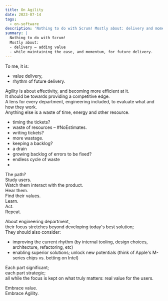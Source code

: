 ```yaml
---
title: On Agility
date: 2023-07-14
tags:
  - on-software
description: 'Nothing to do with Scrum! Mostly about: delivery and momentum.'
summary: |
  Nothing to do with Scrum!  
  Mostly about:
  - delivery – adding value
  - while maintaining the ease, and momentum, for future delivery.
---
```


To me, it is:

- value delivery,
- rhythm of future delivery.

Agility is about effectivity, and becoming more efficient at it.  
It should be towards providing a competitive edge.  
A lens for every department, engineering included, to evaluate what and how they work.  
Anything else is a waste of time, energy and other resource.

- timing the tickets?
- waste of resources – <Link href="/post/2022-08-26">#NoEstimates</Link>.
- writing tickets?
- more wastage.
- keeping a backlog?
- a drain
- growing backlog of errors to be fixed?
- endless cycle of waste
- <ExternalLink
    href="https://twitter.com/allenholub/status/1629935750715420672?s=20"
    title="how about? (on twitter)"
  />

The path?  
Study users.  
Watch them interact with the product.  
Hear them.  
Find their values.  
Learn.  
Act.  
Repeat.

About engineering department,  
their focus stretches beyond developing today's best solution;  
They should also consider:

- improving the current rhythm (by internal tooling, design choices, architecture, refactoring, etc)
- enabling superior solutions; unlock new potentials (think of Apple's M-series chips vs. betting on Intel)

Each part significant;  
each part strategic;  
all while the focus is kept on what truly matters: real value for the users.

Embrace value.  
Embrace Agility.
